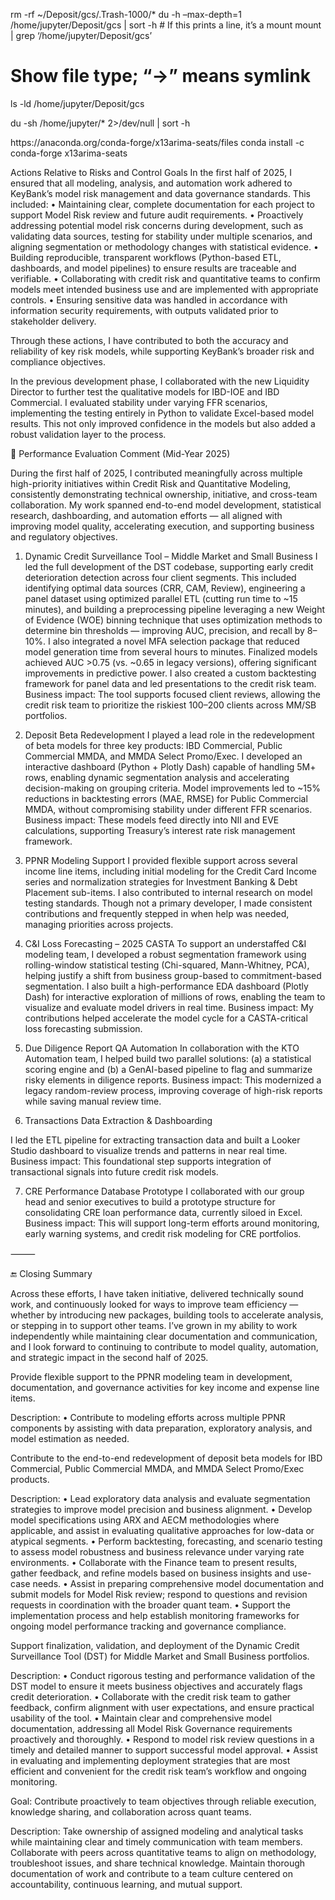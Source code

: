 rm -rf ~/Deposit/gcs/.Trash-1000/*
du -h --max-depth=1 /home/jupyter/Deposit/gcs | sort -h
# If this prints a line, it's a mount
mount | grep '/home/jupyter/Deposit/gcs'

# Show file type; "->" means symlink
ls -ld /home/jupyter/Deposit/gcs


du -sh /home/jupyter/* 2>/dev/null | sort -h


https://anaconda.org/conda-forge/x13arima-seats/files
conda install -c conda-forge x13arima-seats

Actions Relative to Risks and Control Goals
In the first half of 2025, I ensured that all modeling, analysis, and automation work adhered to KeyBank’s model risk management and data governance standards. This included:
	•	Maintaining clear, complete documentation for each project to support Model Risk review and future audit requirements.
	•	Proactively addressing potential model risk concerns during development, such as validating data sources, testing for stability under multiple scenarios, and aligning segmentation or methodology changes with statistical evidence.
	•	Building reproducible, transparent workflows (Python-based ETL, dashboards, and model pipelines) to ensure results are traceable and verifiable.
	•	Collaborating with credit risk and quantitative teams to confirm models meet intended business use and are implemented with appropriate controls.
	•	Ensuring sensitive data was handled in accordance with information security requirements, with outputs validated prior to stakeholder delivery.

Through these actions, I have contributed to both the accuracy and reliability of key risk models, while supporting KeyBank’s broader risk and compliance objectives.

In the previous development phase, I collaborated with the new Liquidity Director to further test the qualitative models for IBD-IOE and IBD Commercial. I evaluated stability under varying FFR scenarios, implementing the testing entirely in Python to validate Excel-based model results. This not only improved confidence in the models but also added a robust validation layer to the process.

📌 Performance Evaluation Comment (Mid-Year 2025)

During the first half of 2025, I contributed meaningfully across multiple high-priority initiatives within Credit Risk and Quantitative Modeling, consistently demonstrating technical ownership, initiative, and cross-team collaboration. My work spanned end-to-end model development, statistical research, dashboarding, and automation efforts — all aligned with improving model quality, accelerating execution, and supporting business and regulatory objectives.

1. Dynamic Credit Surveillance Tool – Middle Market and Small Business
I led the full development of the DST codebase, supporting early credit deterioration detection across four client segments. This included identifying optimal data sources (CRR, CAM, Review), engineering a panel dataset using optimized parallel ETL (cutting run time to ~15 minutes), and building a preprocessing pipeline leveraging a new Weight of Evidence (WOE) binning technique that uses optimization methods to determine bin thresholds — improving AUC, precision, and recall by 8–10%.
I also integrated a novel MFA selection package that reduced model generation time from several hours to minutes. Finalized models achieved AUC >0.75 (vs. ~0.65 in legacy versions), offering significant improvements in predictive power. I also created a custom backtesting framework for panel data and led presentations to the credit risk team.
Business impact: The tool supports focused client reviews, allowing the credit risk team to prioritize the riskiest 100–200 clients across MM/SB portfolios.

2. Deposit Beta Redevelopment
I played a lead role in the redevelopment of beta models for three key products: IBD Commercial, Public Commercial MMDA, and MMDA Select Promo/Exec. I developed an interactive dashboard (Python + Plotly Dash) capable of handling 5M+ rows, enabling dynamic segmentation analysis and accelerating decision-making on grouping criteria.
Model improvements led to ~15% reductions in backtesting errors (MAE, RMSE) for Public Commercial MMDA, without compromising stability under different FFR scenarios.
Business impact: These models feed directly into NII and EVE calculations, supporting Treasury’s interest rate risk management framework.

3. PPNR Modeling Support
I provided flexible support across several income line items, including initial modeling for the Credit Card Income series and normalization strategies for Investment Banking & Debt Placement sub-items. I also contributed to internal research on model testing standards.
Though not a primary developer, I made consistent contributions and frequently stepped in when help was needed, managing priorities across projects.

4. C&I Loss Forecasting – 2025 CASTA
To support an understaffed C&I modeling team, I developed a robust segmentation framework using rolling-window statistical testing (Chi-squared, Mann-Whitney, PCA), helping justify a shift from business group-based to commitment-based segmentation.
I also built a high-performance EDA dashboard (Plotly Dash) for interactive exploration of millions of rows, enabling the team to visualize and evaluate model drivers in real time.
Business impact: My contributions helped accelerate the model cycle for a CASTA-critical loss forecasting submission.

5. Due Diligence Report QA Automation
In collaboration with the KTO Automation team, I helped build two parallel solutions: (a) a statistical scoring engine and (b) a GenAI-based pipeline to flag and summarize risky elements in diligence reports.
Business impact: This modernized a legacy random-review process, improving coverage of high-risk reports while saving manual review time.

6. Transactions Data Extraction & Dashboarding




I led the ETL pipeline for extracting transaction data and built a Looker Studio dashboard to visualize trends and patterns in near real time.
Business impact: This foundational step supports integration of transactional signals into future credit risk models.

7. CRE Performance Database Prototype
I collaborated with our group head and senior executives to build a prototype structure for consolidating CRE loan performance data, currently siloed in Excel.
Business impact: This will support long-term efforts around monitoring, early warning systems, and credit risk modeling for CRE portfolios.

⸻

🔚 Closing Summary

Across these efforts, I have taken initiative, delivered technically sound work, and continuously looked for ways to improve team efficiency — whether by introducing new packages, building tools to accelerate analysis, or stepping in to support other teams. I’ve grown in my ability to work independently while maintaining clear documentation and communication, and I look forward to continuing to contribute to model quality, automation, and strategic impact in the second half of 2025.

Provide flexible support to the PPNR modeling team in development, documentation, and governance activities for key income and expense line items.

Description:
	•	Contribute to modeling efforts across multiple PPNR components by assisting with data preparation, exploratory analysis, and model estimation as needed.

Contribute to the end-to-end redevelopment of deposit beta models for IBD Commercial, Public Commercial MMDA, and MMDA Select Promo/Exec products.

Description:
	•	Lead exploratory data analysis and evaluate segmentation strategies to improve model precision and business alignment.
	•	Develop model specifications using ARX and AECM methodologies where applicable, and assist in evaluating qualitative approaches for low-data or atypical segments.
	•	Perform backtesting, forecasting, and scenario testing to assess model robustness and business relevance under varying rate environments.
	•	Collaborate with the Finance team to present results, gather feedback, and refine models based on business insights and use-case needs.
	•	Assist in preparing comprehensive model documentation and submit models for Model Risk review; respond to questions and revision requests in coordination with the broader quant team.
	•	Support the implementation process and help establish monitoring frameworks for ongoing model performance tracking and governance compliance.



Support finalization, validation, and deployment of the Dynamic Credit Surveillance Tool (DST) for Middle Market and Small Business portfolios.

Description:
	•	Conduct rigorous testing and performance validation of the DST model to ensure it meets business objectives and accurately flags credit deterioration.
	•	Collaborate with the credit risk team to gather feedback, confirm alignment with user expectations, and ensure practical usability of the tool.
	•	Maintain clear and comprehensive model documentation, addressing all Model Risk Governance requirements proactively and thoroughly.
	•	Respond to model risk review questions in a timely and detailed manner to support successful model approval.
	•	Assist in evaluating and implementing deployment strategies that are most efficient and convenient for the credit risk team’s workflow and ongoing monitoring.




Goal:
Contribute proactively to team objectives through reliable execution, knowledge sharing, and collaboration across quant teams.

Description:
Take ownership of assigned modeling and analytical tasks while maintaining clear and timely communication with team members. Collaborate with peers across quantitative teams to align on methodology, troubleshoot issues, and share technical knowledge. Maintain thorough documentation of work and contribute to a team culture centered on accountability, continuous learning, and mutual support.